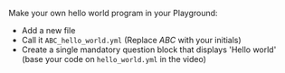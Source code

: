 

Make your own hello world program in your Playground:

- Add a new file
- Call it `ABC_hello_world.yml` (Replace *ABC* with your initials)
- Create a single mandatory question block that displays 'Hello world' (base your code on `hello_world.yml` in the video)
